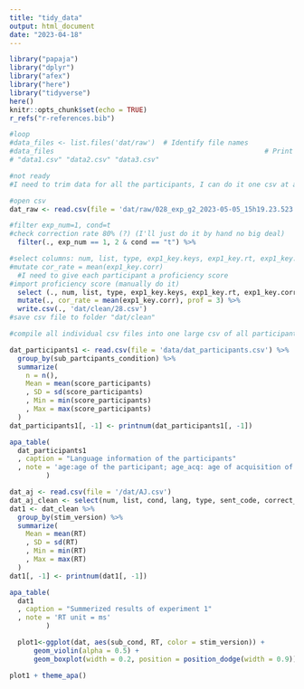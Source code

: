 ```yaml
---
title: "tidy_data"
output: html_document
date: "2023-04-18"
---
```


```r
library("papaja")
library("dplyr")
library("afex")
library("here")
library("tidyverse")
here()
knitr::opts_chunk$set(echo = TRUE)
r_refs("r-references.bib")
```

```r
#loop
#data_files <- list.files('dat/raw')  # Identify file names
#data_files                                                    # Print file names
# "data1.csv" "data2.csv" "data3.csv"

#not ready 
#I need to trim data for all the participants, I can do it one csv at a time now.

#open csv
dat_raw <- read.csv(file = 'dat/raw/028_exp_g2_2023-05-05_15h19.23.523.csv') %>% 

#filter exp_num=1, cond=t
#check correction rate 80% (?) (I'll just do it by hand no big deal)
  filter(., exp_num == 1, 2 & cond == "t") %>%

#select columns: num, list, type, exp1_key.keys, exp1_key.rt, exp1_key.corr, participant, expName(rename to "group"), 
#mutate cor_rate = mean(exp1_key.corr)
  #I need to give each participant a proficiency score 
#import proficiency score (manually do it)
  select (., num, list, type, exp1_key.keys, exp1_key.rt, exp1_key.corr,exp2_key.keys, exp2_key.rt, participant, group = expName)      %>% 
  mutate(., cor_rate = mean(exp1_key.corr), prof = 3) %>% 
  write.csv(., 'dat/clean/28.csv')
#save csv file to folder "dat/clean"


```

```r
#compile all individual csv files into one large csv of all participants

dat_participants1 <- read.csv(file = 'data/dat_participants.csv') %>% 
  group_by(sub_partcipants_condition) %>%
  summarize(
    n = n(),
    Mean = mean(score_participants)
    , SD = sd(score_participants)
    , Min = min(score_participants)
    , Max = max(score_participants)
  )
dat_participants1[, -1] <- printnum(dat_participants1[, -1])

apa_table(
  dat_participants1
  , caption = "Language information of the participants"
  , note = 'age:age of the participant; age_acq: age of acquisition of English; CSF: code-switching frequency, EN_ES: use of either languages with family and friends, 0 means always in English, 7 means always in Spanish; LP:language proficiency in Spanish.'
         )
```

```r
dat_aj <- read.csv(file = '/dat/AJ.csv')
dat_aj_clean <- select(num, list, cond, lang, type, sent_code, correct_key, exp1_trial_key.rt, exp1_key.corr, exp1_key.rt ) 
dat1 <- dat_clean %>% 
  group_by(stim_version) %>%
  summarize(
    Mean = mean(RT)
    , SD = sd(RT)
    , Min = min(RT)
    , Max = max(RT)
  )
dat1[, -1] <- printnum(dat1[, -1])

apa_table(
  dat1
  , caption = "Summerized results of experiment 1"
  , note = 'RT unit = ms'
         )
```

```r

  plot1<-ggplot(dat, aes(sub_cond, RT, color = stim_version)) +
      geom_violin(alpha = 0.5) +
      geom_boxplot(width = 0.2, position = position_dodge(width = 0.9))

plot1 + theme_apa()
```